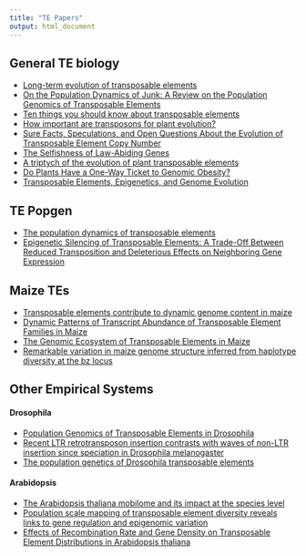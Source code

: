 ```yaml
---
title: "TE Papers"
output: html_document
---
```


<!-- still some problems, brachypodium -->
<!-- https://academic.oup.com/gbe/article/10/1/304/4769669 -->


## General TE biology
* [Long-term evolution of transposable elements](https://www.pnas.org/content/104/49/19375)  
* [On the Population Dynamics of Junk: A Review on the Population Genomics of Transposable Elements](https://www.mdpi.com/2073-4425/10/6/419)  
* [Ten things you should know about transposable elements](https://genomebiology.biomedcentral.com/articles/10.1186/s13059-018-1577-z)  
* [How important are transposons for plant evolution?](https://www.nature.com/articles/nrg3374)  
* [Sure Facts, Speculations, and Open Questions About the Evolution of Transposable Element Copy Number](https://pubmed.ncbi.nlm.nih.gov/10952206/)  
* [The Selfishness of Law-Abiding Genes](https://www.cell.com/trends/genetics/fulltext/S0168-9525(19)30191-X#)  
* [A triptych of the evolution of plant transposable elements](https://www.cell.com/trends/plant-science/fulltext/S1360-1385(10)00096-8?_returnURL=https%3A%2F%2Flinkinghub.elsevier.com%2Fretrieve%2Fpii%2FS1360138510000968%3Fshowall%3Dtrue)  
* [Do Plants Have a One-Way Ticket to Genomic Obesity?](http://www.plantcell.org/content/9/9/1509.long)    
* [Transposable Elements, Epigenetics, and Genome Evolution](https://science.sciencemag.org/content/338/6108/758.long)   

## TE Popgen
* [The population dynamics of transposable elements](https://www.cambridge.org/core/services/aop-cambridge-core/content/view/B3815EB0AE7CDB71B27FDAE08A282B8A/S0016672300021455a.pdf/population_dynamics_of_transposable_elements.pdf)
* [Epigenetic Silencing of Transposable Elements: A Trade-Off Between Reduced Transposition and Deleterious Effects on Neighboring Gene Expression](https://pubmed.ncbi.nlm.nih.gov/19478138/) 

## Maize TEs  
* [Transposable elements contribute to dynamic genome content in maize](https://onlinelibrary.wiley.com/doi/full/10.1111/tpj.14489)  
* [Dynamic Patterns of Transcript Abundance of Transposable Element Families in Maize](https://www.g3journal.org/content/9/11/3673)
* [The Genomic Ecosystem of Transposable Elements in Maize](https://www.biorxiv.org/content/10.1101/559922v1) 
* [Remarkable variation in maize genome structure inferred from haplotype diversity at the bz locus](https://www.pnas.org/content/103/47/17644)  


## Other Empirical Systems   

#### Drosophila  
* [Population Genomics of Transposable Elements in Drosophila](https://www.annualreviews.org/doi/10.1146/annurev-genet-120213-092359)  
* [Recent LTR retrotransposon insertion contrasts with waves of non-LTR insertion since speciation in Drosophila melanogaster](https://www.pnas.org/content/104/27/11340)  
* [The population genetics of Drosophila transposable elements](https://www.annualreviews.org/doi/abs/10.1146/annurev.ge.23.120189.001343)  

#### Arabidopsis  
* [The Arabidopsis thaliana mobilome and its impact at the species level](https://elifesciences.org/articles/15716)
* [Population scale mapping of transposable element diversity reveals links to gene regulation and epigenomic variation](https://elifesciences.org/articles/20777)
* [Effects of Recombination Rate and Gene Density on Transposable Element Distributions in Arabidopsis thaliana](https://genome.cshlp.org/content/13/8/1897.long)